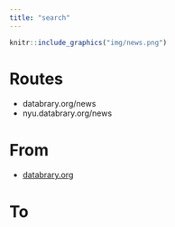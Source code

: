 ```yaml
---
title: "search"
---
```


```r
knitr::include_graphics("img/news.png")
```

# Routes

- databrary.org/news
- nyu.databrary.org/news

# From

- [databrary.org](index.html)

# To